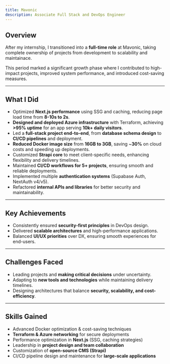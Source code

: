 ```yaml
---
title: Mavonic
description: Associate Full Stack and DevOps Engineer
---
```


## Overview

After my internship, I transitioned into a **full-time role** at Mavonic, taking complete ownership of projects from development to scalability and maintainace.

This period marked a significant growth phase where I contributed to high-impact projects, improved system performance, and introduced cost-saving measures.

---

## What I Did

- Optimized **Next.js performance** using SSG and caching, reducing page load time from **8-10s to 2s**.
- **Designed and deployed Azure infrastructure** with Terraform, achieving **>95% uptime** for an app serving **10k+ daily visitors**.
- Led a **full-stack project end-to-end**, from **database schema design** to **CI/CD pipelines** and deployment.
- **Reduced Docker image size** from **16GB to 3GB**, saving ~**30%** on cloud costs and speeding up deployments.
- Customized **Strapi core** to meet client-specific needs, enhancing flexibility and delivery timelines.
- Maintained **CI/CD workflows for 5+ projects**, ensuring smooth and reliable deployments.
- Implemented multiple **authentication systems** (Supabase Auth, NextAuth v4/v5).
- Refactored **internal APIs and libraries** for better security and maintainability.

---

## Key Achievements

- Consistently ensured **security-first principles** in DevOps design.
- Delivered **scalable architectures** and high-performance applications.
- Balanced **UI/UX priorities** over DX, ensuring smooth experiences for end-users.

---

## Challenges Faced

- Leading projects and **making critical decisions** under uncertainty.
- Adapting to **new tools and technologies** while maintaining delivery timelines.
- Designing architectures that balance **security, scalability, and cost-efficiency**.

---

## Skills Gained

- Advanced Docker optimization & cost-saving techniques
- **Terraform & Azure networking** for secure deployments
- Performance optimization in **Next.js** (SSG, caching strategies)
- Leadership in **project design and team collaboration**
- Customization of **open-source CMS (Strapi)**
- CI/CD pipeline design and maintenance for **large-scale applications**
